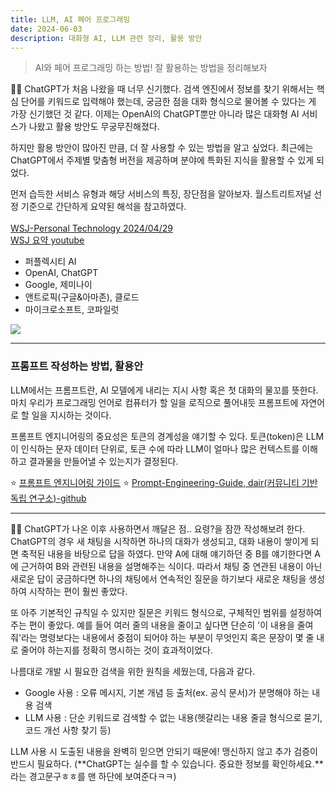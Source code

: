 ```yaml
---
title: LLM, AI 페어 프로그래밍
date: 2024-06-03
description: 대화형 AI, LLM 관련 정리, 활용 방안
---
```


> AI와 페어 프로그래밍 하는 방법! 잘 활용하는 방법을 정리해보자

👩‍💻 ChatGPT가 처음 나왔을 때 너무 신기했다. 검색 엔진에서 정보를 찾기 위해서는 핵심 단어를 키워드로 입력해야 했는데,
궁금한 점을 대화 형식으로 물어볼 수 있다는 게 가장 신기했던 것 같다. 이제는 OpenAI의 ChatGPT뿐만 아니라 많은
대화형 AI 서비스가 나왔고 활용 방안도 무궁무진해졌다.

하지만 활용 방안이 많아진 만큼, 더 잘 사용할 수 있는 방법을 알고 싶었다. 최근에는 ChatGPT에서 주제별 맞춤형 버전을
제공하며 분야에 특화된 지식을 활용할 수 있게 되었다.

먼저 습득한 서비스 유형과 해당 서비스의 특징, 장단점을 알아보자. 월스트리트저널 선정 기준으로 간단하게 요약된 해석을
참고하였다. <br/><br/>
[WSJ-Personal Technology 2024/04/29](https://www.wsj.com/tech/personal-tech/ai-chatbots-chatgpt-gemini-copilot-perplexity-claude-f9e40d26) <br/>
[WSJ 요약 youtube](https://www.youtube.com/shorts/pf_BgRh8xeA?si=XmpVXAWGp71WhgQZ) <br/>

- 퍼플렉시티 AI
- OpenAI, ChatGPT
- Google, 제미나이
- 앤트로픽(구글&아마존), 클로드
- 마이크로소프트, 코파일럿

![](/learned/llm-aiproduct.jpg)

<hr />

### 프롬프트 작성하는 방법, 활용안

LLM에서는 프롬프트란, AI 모델에게 내리는 지시 사항 혹은 첫 대화의 물꼬를 뜻한다.
마치 우리가 프로그래밍 언어로 컴퓨터가 할 일을 로직으로 풀어내듯 프롬프트에 자연어로 할 일을 지시하는 것이다.

프롬프트 엔지니어링의 중요성은 토큰의 경계성을 얘기할 수 있다. 토큰(token)은 LLM이 인식하는 문자 데이터 단위로,
토큰 수에 따라 LLM이 얼마나 많은 컨텍스트를 이해하고 결과물을 만들어낼 수 있는지가 결정된다.

⭐ [프롬프트 엔지니어링 가이드](https://www.promptingguide.ai/kr)
⭐ [Prompt-Engineering-Guide, dair(커뮤니티 기반 독립 연구소)-github](https://github.com/dair-ai/Prompt-Engineering-Guide)

<hr />

👩‍💻 ChatGPT가 나온 이후 사용하면서 깨달은 점.. 요령?을 잠깐 작성해보려 한다. ChatGPT의 경우 새 채팅을 시작하면 하나의
대화가 생성되고, 대화 내용이 쌓이게 되면 축적된 내용을 바탕으로 답을 하였다. 만약 A에 대해 얘기하던 중 B를 얘기한다면
A에 근거하여 B와 관련된 내용을 설명해주는 식이다. 따라서 채팅 중 연관된 내용이 아닌 새로운 답이 궁금하다면 하나의
채팅에서 연속적인 질문을 하기보다 새로운 채팅을 생성하여 시작하는 편이 훨씬 좋았다.

또 아주 기본적인 규칙일 수 있지만 질문은 키워드 형식으로, 구체적인 범위를 설정하여 주는 편이 좋았다. 예를 들어 여러 줄의
내용을 줄이고 싶다면 단순히 '이 내용을 줄여줘'라는 명령보다는 내용에서 중점이 되어야 하는 부분이 무엇인지 혹은 문장이
몇 줄 내로 줄어야 하는지를 정확히 명시하는 것이 효과적이었다.

나름대로 개발 시 필요한 검색을 위한 원칙을 세웠는데, 다음과 같다.

- Google 사용 : 오류 메시지, 기본 개념 등 출처(ex. 공식 문서)가 분명해야 하는 내용 검색
- LLM 사용 : 단순 키워드로 검색할 수 없는 내용(헷갈리는 내용 줄글 형식으로 묻기, 코드 개선 사항 찾기 등)

LLM 사용 시 도출된 내용을 완벽히 믿으면 안되기 때문에! 맹신하지 않고 추가 검증이 반드시 필요하다. (**ChatGPT는 실수를 할 수 있습니다.
중요한 정보를 확인하세요.**라는 경고문구ㅎㅎ를 맨 하단에 보여준다ㅋㅋ)
